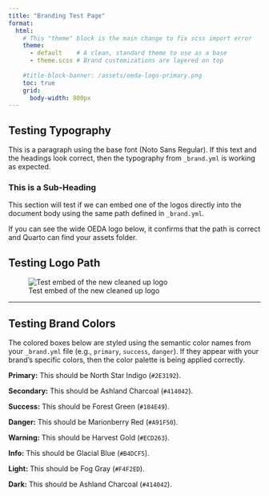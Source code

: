 ---
title: "Branding Test Page"
format:
  html:
    # This "theme" block is the main change to fix scss import error
    theme:
      - default    # A clean, standard theme to use as a base
      - theme.scss # Brand customizations are layered on top
    
    #title-block-banner: /assets/oeda-logo-primary.png
    toc: true
    grid:
      body-width: 800px
---

## Testing Typography

This is a paragraph using the base font (Noto Sans Regular). If this text and the headings look correct, then the typography from `_brand.yml` is working as expected.

### This is a Sub-Heading

This section will test if we can embed one of the logos directly into the document body using the same path defined in `_brand.yml`.

If you can see the wide OEDA logo below, it confirms that the path is correct and Quarto can find your assets folder.

## Testing Logo Path

![Test embed of the new cleaned up logo](/assets/oeda-logo-primary-clean.svg)

------------------------------------------------------------------------

## Testing Brand Colors

The colored boxes below are styled using the semantic color names from your `_brand.yml` file (e.g., `primary`, `success`, `danger`). If they appear with your brand's specific colors, then the color palette is being applied correctly.

::: {.p-2 .my-2 .text-light style="background-color: var(--bs-primary); border-radius: 5px;"}
**Primary:** This should be North Star Indigo (`#2E3192`).
:::

::: {.p-2 .my-2 .text-light style="background-color: var(--bs-secondary); border-radius: 5px;"}
**Secondary:** This should be Ashland Charcoal (`#414042`).
:::

::: {.p-2 .my-2 .text-light style="background-color: var(--bs-success); border-radius: 5px;"}
**Success:** This should be Forest Green (`#184E49`).
:::

::: {.p-2 .my-2 .text-light style="background-color: var(--bs-danger); border-radius: 5px;"}
**Danger:** This should be Marionberry Red (`#A91F50`).
:::

::: {.p-2 .my-2 .text-dark style="background-color: var(--bs-warning); border-radius: 5px;"}
**Warning:** This should be Harvest Gold (`#ECD263`).
:::

::: {.p-2 .my-2 .text-dark style="background-color: var(--bs-info); border-radius: 5px;"}
**Info:** This should be Glacial Blue (`#B4DCF5`).
:::

::: {.p-2 .my-2 .text-dark style="background-color: var(--bs-light); border-radius: 5px;"}
**Light:** This should be Fog Gray (`#F4F2ED`).
:::

::: {.p-2 .my-2 .text-light style="background-color: var(--bs-dark); border-radius: 5px;"}
**Dark:** This should be Ashland Charcoal (`#414042`).
:::